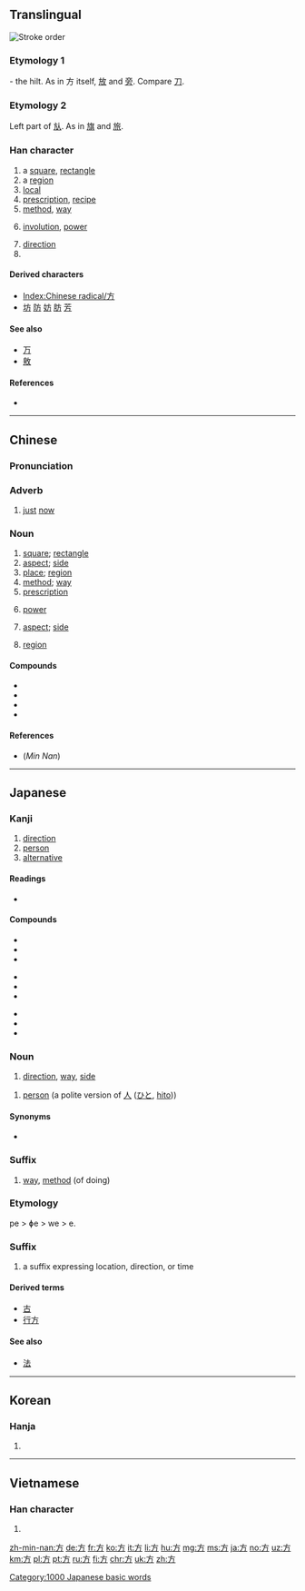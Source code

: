 {{also|万}}
==Translingual==
[[File:方-orderPRC.gif|thumb|Stroke order]]
{{stroke order|type=tbw|strokes=4}}
{{stroke order|type=tanimate}}

===Etymology 1===
{{Han etyl}}
{{liushu|i}} - the hilt. As in 方 itself, [[放]] and [[旁]]. Compare [[刀]].

===Etymology 2===
Left part of [[㫃]]. As in [[旗]] and [[旅]].

===Han character===
{{Han char|rn=70|rad=方|as=00|sn=4|four=00227|canj=YHS}}

# a [[square]], [[rectangle]]
# a [[region]]
# [[local]]
# [[prescription]], [[recipe]]
# [[method]], [[way]]
# {{context|math|lang=zh}} [[involution]], [[power]]
# [[direction]]
# {{surname|lang=zh}}

====Derived characters====
* [[Index:Chinese radical/方]]
* [[坊]] [[防]] [[妨]] [[肪]] [[芳]]

====See also====
* [[万]] <!-- Graphically similar -->
* [[敫]]

====References====
* {{Han ref|kx=0481.030|dkj=13620|dj=0842.050|hdz=32172.010|uh=65B9}}

----

==Chinese==
{{zh-forms}}

===Pronunciation===
{{zh-pron
|m=fāng
|c=fong1
|h=pfs=fong
|mn=hng/png/hong
|mn_note=hng, png - vernacular, hong - literary
|w=
|mc=y
|oc=y
|ma=|ma2=
|cat=n,a
}}

===Adverb===
{{zh-adv}}

# {{context|literary|lang=zh}} [[just]] [[now]]

===Noun===
{{zh-noun}}

# [[square]]; [[rectangle]]
# [[aspect]]; [[side]]
# [[place]]; [[region]]
# [[method]]; [[way]]
# [[prescription]]
# {{cx|math|lang=zh}} [[power]]
#: {{zh-usex|2 的 3 次方 是 8。|2 to the 3rd '''power''' is 8.}}
# [[aspect]]; [[side]]
#: {{zh-usex|方面|[[aspect]]; [[side]]}}
# [[region]]

====Compounds====
* {{zh-l|方响|tr=fāngxiǎng}}
* {{zh-l|魔方|tr=mófāng}}
* {{zh-l|地方}}
* {{zh-l|方法}}

====References====
* (''Min Nan'') {{thcwd|809}}

{{zh-cat|Elementary|Intermediate}}

----

==Japanese==

===Kanji===
{{ja-kanji|grade=2|rs=方00}}

# [[direction]]
# [[person]]
# [[alternative]]

====Readings====
* {{ja-readings|goon=[[ほう]] (hō)|kanon=[[ほう]] (hō)|kun=[[かた]] (kata), [[ならべる]] (naraberu), [[くらべる]] (kuraberu)}}

====Compounds====
{{top3}}
* {{ja-r|方正|ほうせい}}
* {{ja-r|方形|ほうけい}}
* {{ja-r|方式|ほうしき}}
{{mid3}}
* {{ja-r|方術|ほうじゅつ}}
* {{ja-r|方法|ほうほう}}
* {{ja-r|方面|ほうめん}}
{{mid3}}
* {{ja-r|方針|ほうしん}}
* {{ja-r|夕方|ゆうがた}}
* {{ja-r|味方|みかた}}
{{bottom}}

===Noun===
{{ja-noun|ほう}}

# [[direction]], [[way]], [[side]]

{{ja-noun|かた}}

# [[person]] (a polite version of [[人]] ([[ひと]], [[hito]]))
#: {{ja-usex|あの'''方'''。|あの '''かた'''。|That '''person'''. (polite)}}
#: {{ja-usex|あの'''方'''はどなたですか。|あの '''かた''' は どなた です か。|Who is that '''gentleman'''? (formal)}}

====Synonyms====
* {{ja-r|人|ひと}} {{qualifier|plain}}

===Suffix===
{{ja-pos|かた|suffix}}

# [[way]], [[method]] (of doing)

===Etymology===
pe > ɸe > we > e.

===Suffix===
{{ja-pos|え|suffix|hhira=へ}}

# a suffix expressing location, direction, or time

====Derived terms====
* [[古]]
* [[行方]]

====See also====
* [[法]]

[[Category:1000 Japanese basic words]]

----

==Korean==

===Hanja===
{{ko-hanja|hangeul=방|eumhun=모|rv=bang|mr=pang|y=pang}}

# {{defn|lang=ko|sort=方00}}

----

==Vietnamese==

===Han character===
{{vi-hantu|[[phương]], [[vuông]], [[quách]]|rs=方00}}

# {{defn|lang=vi|sort=方00}}

[[Category:CJKV radicals| ]]

[[zh-min-nan:方]]
[[de:方]]
[[fr:方]]
[[ko:方]]
[[it:方]]
[[li:方]]
[[hu:方]]
[[mg:方]]
[[ms:方]]
[[ja:方]]
[[no:方]]
[[uz:方]]
[[km:方]]
[[pl:方]]
[[pt:方]]
[[ru:方]]
[[fi:方]]
[[chr:方]]
[[uk:方]]
[[zh:方]]